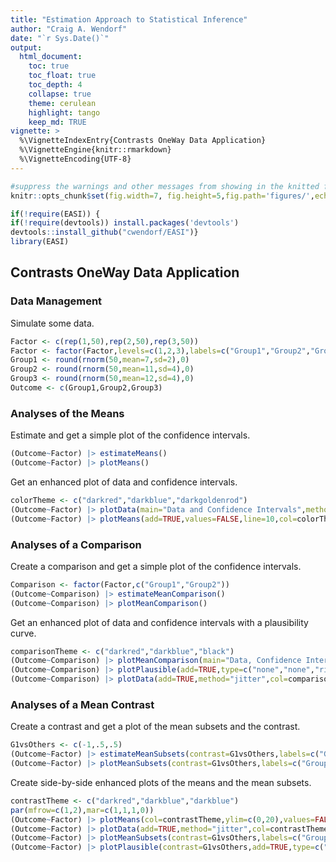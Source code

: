 ```yaml
---
title: "Estimation Approach to Statistical Inference"
author: "Craig A. Wendorf"
date: "`r Sys.Date()`"
output:
  html_document:
    toc: true
    toc_float: true
    toc_depth: 4
    collapse: true
    theme: cerulean
    highlight: tango
    keep_md: TRUE
vignette: >
  %\VignetteIndexEntry{Contrasts OneWay Data Application}
  %\VignetteEngine{knitr::rmarkdown}
  %\VignetteEncoding{UTF-8}
---
```


```r
#suppress the warnings and other messages from showing in the knitted file.
knitr::opts_chunk$set(fig.width=7, fig.height=5,fig.path='figures/',echo=TRUE,warning=FALSE,message=FALSE)
```

```r
if(!require(EASI)) {
if(!require(devtools)) install.packages('devtools')
devtools::install_github("cwendorf/EASI")}
library(EASI)
```

## Contrasts OneWay Data Application

### Data Management

Simulate some data.
```r
Factor <- c(rep(1,50),rep(2,50),rep(3,50))
Factor <- factor(Factor,levels=c(1,2,3),labels=c("Group1","Group2","Group3"))
Group1 <- round(rnorm(50,mean=7,sd=2),0)
Group2 <- round(rnorm(50,mean=11,sd=4),0)
Group3 <- round(rnorm(50,mean=12,sd=4),0)
Outcome <- c(Group1,Group2,Group3)
```

### Analyses of the Means

Estimate and get a simple plot of the confidence intervals.
```r
(Outcome~Factor) |> estimateMeans()
(Outcome~Factor) |> plotMeans()
```

Get an enhanced plot of data and confidence intervals.
```r
colorTheme <- c("darkred","darkblue","darkgoldenrod")
(Outcome~Factor) |> plotData(main="Data and Confidence Intervals",method="jitter",col=colorTheme)
(Outcome~Factor) |> plotMeans(add=TRUE,values=FALSE,line=10,col=colorTheme)
```

### Analyses of a Comparison

Create a comparison and get a simple plot of the confidence intervals.
```r
Comparison <- factor(Factor,c("Group1","Group2"))
(Outcome~Comparison) |> estimateMeanComparison()
(Outcome~Comparison) |> plotMeanComparison()
```

Get an enhanced plot of data and confidence intervals with a plausibility curve.
```r
comparisonTheme <- c("darkred","darkblue","black")
(Outcome~Comparison) |> plotMeanComparison(main="Data, Confidence Intervals, and a Plausibility Curve",ylim=c(0,20),values=FALSE,col=comparisonTheme)
(Outcome~Comparison) |> plotPlausible(add=TRUE,type=c("none","none","right"),col=comparisonTheme)
(Outcome~Comparison) |> plotData(add=TRUE,method="jitter",col=comparisonTheme)
```

### Analyses of a Mean Contrast

Create a contrast and get a plot of the mean subsets and the contrast.
```r
G1vsOthers <- c(-1,.5,.5)
(Outcome~Factor) |> estimateMeanSubsets(contrast=G1vsOthers,labels=c("Group1","Others"))
(Outcome~Factor) |> plotMeanSubsets(contrast=G1vsOthers,labels=c("Group1","Others"))
```

Create side-by-side enhanced plots of the means and the mean subsets.
```r
contrastTheme <- c("darkred","darkblue","darkblue")
par(mfrow=c(1,2),mar=c(1,1,1,0))
(Outcome~Factor) |> plotMeans(col=contrastTheme,ylim=c(0,20),values=FALSE,main="")
(Outcome~Factor) |> plotData(add=TRUE,method="jitter",col=contrastTheme)
(Outcome~Factor) |> plotMeanSubsets(contrast=G1vsOthers,labels=c("Group1","Others"),col=comparisonTheme,ylim=c(0,20),ylab="",values=FALSE,main="")
(Outcome~Factor) |> plotPlausible(contrast=G1vsOthers,add=TRUE,type=c("none","none","right"),col=comparisonTheme)
```
